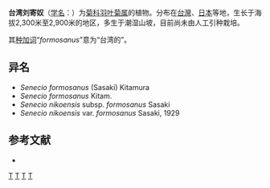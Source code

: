 {{Speciesbox
| genus = Nemosenecio
| species = formosanus
| authority = (Kitam.) B. Nord., 1978
}}

'''台湾刘寄奴'''（[[学名|学名]]：{{lang|la|''Nemosenecio formosanus''}}）为[[菊科|菊科]][[羽叶菊属|羽叶菊属]]的植物。分布在[[台灣|台灣]]、[[日本|日本]]等地，生长于海拔2,300米至2,900米的地区，多生于潮湿山坡，目前尚未由人工引种栽培。

其[[种加词|种加词]]“''formosanus''”意为“台湾的”。

== 异名 ==
* ''Senecio formosanus'' (Sasaki) Kitamura
* ''Senecio formosanus'' Kitam.
* ''Senecio nikoensis'' subsp. ''formosanus'' Sasaki
* ''Senecio nikoensis'' var. ''formosanus'' Sasaki, 1929

== 参考文献 ==
<div class="references-small">
* {{cite web| url =http://www.bioinfo.cn/db05/KmzwSpecies.php?action=view&id=5091| title =台湾刘寄奴| work =《中国高等植物数据库全库》| publisher =中国科学院微生物研究所| author =昆明植物研究所| accessdate =2009-02-25| deadurl =yes| archiveurl =https://web.archive.org/web/20160305052451/http://www.bioinfo.cn/db05/KmzwSpecies.php?action=view&id=5091| archivedate =2016-03-05}}
</div>
{{Taxonbar|from=Q10914599}}

[[Category:羽叶菊属|T]]
[[Category:台灣植物|T]]
[[Category:日本植物|T]]
[[Category:1978年描述的植物|T]]